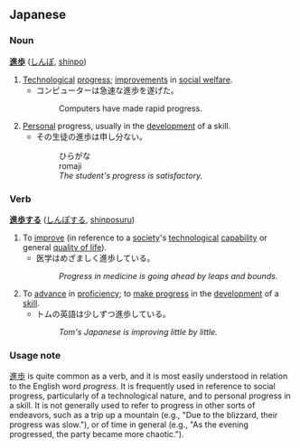 == Japanese ==
=== Noun ===
'''[[進]][[歩]]''' ([[しんぽ]], [[shinpo]])

# [[Technological]] [[progress]]; [[improvements]] in [[social welfare]].
#* コンピューターは急速な進歩を遂げた。
#*: {{needs hiragana}}
#*: {{needs romaji}}
#*: Computers have made rapid progress.
# [[Personal]] progress, usually in the [[development]] of a skill.
#* その生徒の進歩は申し分ない。
#*: ひらがな
#*: romaji
#*: ''The student's progress is satisfactory.''

=== Verb ===
'''[[進歩する]]''' ([[しんぽする]], [[shinposuru]])

# To [[improve]] (in reference to a [[society]]'s [[technological]] [[capability]] or general [[quality of life]]).
#* 医学はめざましく進歩している。
#*: {{needs hiragana}}
#*: {{needs romaji}}
#*: ''Progress in medicine is going ahead by leaps and bounds.''
# To [[advance]] in [[proficiency]]; to [[make progress]] in the [[development]] of a [[skill]].
#* トムの英語は少しずつ進歩している。
#*: {{needs hiragana}}
#*: {{needs romaji}}
#*: ''Tom's Japanese is improving little by little.''


=== Usage note ===
[[進歩]] is quite common as a verb, and it is most easily understood in relation to the English word ''progress''.  It is frequently used in reference to social progress, particularly of a technological nature, and to personal progress in a skill.  It is not generally used to refer to progress in other sorts of endeavors, such as a trip up a mountain (e.g., "Due to the blizzard, their progress was slow."), or of time in general (e.g., "As the evening progressed, the party became more chaotic.").